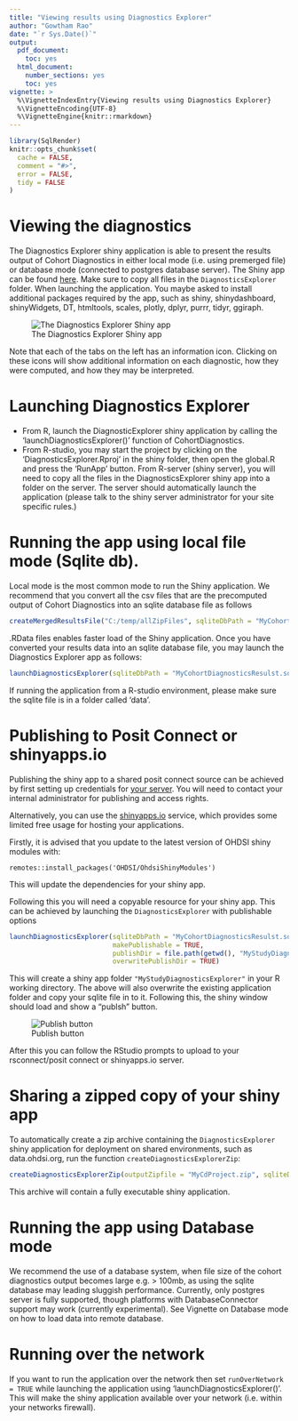 ```yaml
---
title: "Viewing results using Diagnostics Explorer"
author: "Gowtham Rao"
date: "`r Sys.Date()`"
output:
  pdf_document: 
    toc: yes     
  html_document:
    number_sections: yes
    toc: yes
vignette: >
  %\VignetteIndexEntry{Viewing results using Diagnostics Explorer}
  %\VignetteEncoding{UTF-8}    
  %\VignetteEngine{knitr::rmarkdown}
---
```


```r
library(SqlRender)
knitr::opts_chunk$set(
  cache = FALSE,
  comment = "#>",
  error = FALSE,
  tidy = FALSE
)
```

# Viewing the diagnostics

The Diagnostics Explorer shiny application is able to present the results output of Cohort Diagnostics in either local mode (i.e. using premerged file) or database mode (connected to postgres database server). The Shiny app can be found [here](https://github.com/OHDSI/CohortDiagnostics/tree/master/inst/shiny/DiagnosticsExplorer). Make sure to copy all files in the `DiagnosticsExplorer` folder. When launching the application. You maybe asked to install additional packages required by the app, such as shiny, shinydashboard, shinyWidgets, DT, htmltools, scales, plotly, dplyr, purrr, tidyr, ggiraph.

![The Diagnostics Explorer Shiny app](shiny.png)

Note that each of the tabs on the left has an information icon. Clicking on these icons will show additional information on each diagnostic, how they were computed, and how they may be interpreted.

# Launching Diagnostics Explorer

- From R, launch the DiagnosticExplorer shiny application by calling the 'launchDiagnosticsExplorer()' function of CohortDiagnostics. 
- From R-studio, you may start the project by clicking on the 'DiagnosticsExplorer.Rproj' in the shiny folder, then open the global.R and press the 'RunApp' button.
From R-server (shiny server), you will need to copy all the files in the DiagnosticsExplorer shiny app into a folder on the server. The server should automatically launch the application (please talk to the shiny server administrator for your site specific rules.)


# Running the app using local file mode (Sqlite db).

Local mode is the most common mode to run the Shiny application. We recommend that you convert all the csv files that are the precomputed output of Cohort Diagnostics into an sqlite database file as follows

```r
createMergedResultsFile("C:/temp/allZipFiles", sqliteDbPath = "MyCohortDiagnosticsResulst.sqlite")
```
.RData files enables faster load of the Shiny application. Once you have converted your results data into an sqlite database file, you may launch the Diagnostics Explorer app as follows:

```r
launchDiagnosticsExplorer(sqliteDbPath = "MyCohortDiagnosticsResulst.sqlite")
```
If running the application from a R-studio environment, please make sure the sqlite file is in a folder called 'data'.

# Publishing to Posit Connect or shinyapps.io

Publishing the shiny app to a shared posit connect source can be achieved by first setting up credentials for [your server](https://docs.posit.co/connect/user/connecting/).
You will need to contact your internal administrator for publishing and access rights.

Alternatively, you can use the [shinyapps.io](https://www.shinyapps.io/admin/#/signup) service, which provides some limited free usage for hosting your applications.

Firstly, it is advised that you update to the latest version of OHDSI shiny modules with:

```
remotes::install_packages('OHDSI/OhdsiShinyModules')
```

This will update the dependencies for your shiny app.

Following this you will need a copyable resource for your shiny app.
This can be achieved by launching the `DiagnosticsExplorer` with publishable options

```r
launchDiagnosticsExplorer(sqliteDbPath = "MyCohortDiagnosticsResulst.sqlite",
                          makePublishable = TRUE,
                          publishDir = file.path(getwd(), "MyStudyDiagnosticsExplorer"),
                          overwritePublishDir = TRUE)
```

This will create a shiny app folder `"MyStudyDiagnosticsExplorer"` in your R working directory.
The above will also overwrite the existing application folder and copy your sqlite file in to it.
Following this, the shiny window should load and show a "publsh" button.

![Publish button](publish.png)

After this you can follow the RStudio prompts to upload to your rsconnect/posit connect or shinyapps.io server.

# Sharing a zipped copy of your shiny app

To automatically create a zip archive containing the `DiagnosticsExplorer` shiny application for deployment on shared environments, such as data.ohdsi.org, run the function `createDiagnosticsExplorerZip`:

```r
createDiagnosticsExplorerZip(outputZipfile = "MyCdProject.zip", sqliteDbPath = "MyCohortDiagnosticsResulst.sqlite")
```
This archive will contain a fully executable shiny application.

# Running the app using Database mode

We recommend the use of a database system, when file size of the cohort diagnostics output becomes large e.g. > 100mb, as using the sqlite database may leading sluggish performance. Currently, only postgres server is fully supported, though platforms with DatabaseConnector support may work (currently experimental). See Vignette on Database mode on how to load data into remote database.


# Running over the network
If you want to run the application over the network then set `runOverNetwork = TRUE` while launching the application using 'launchDiagnosticsExplorer()'. This will make the shiny application available over your network (i.e. within your networks firewall).


